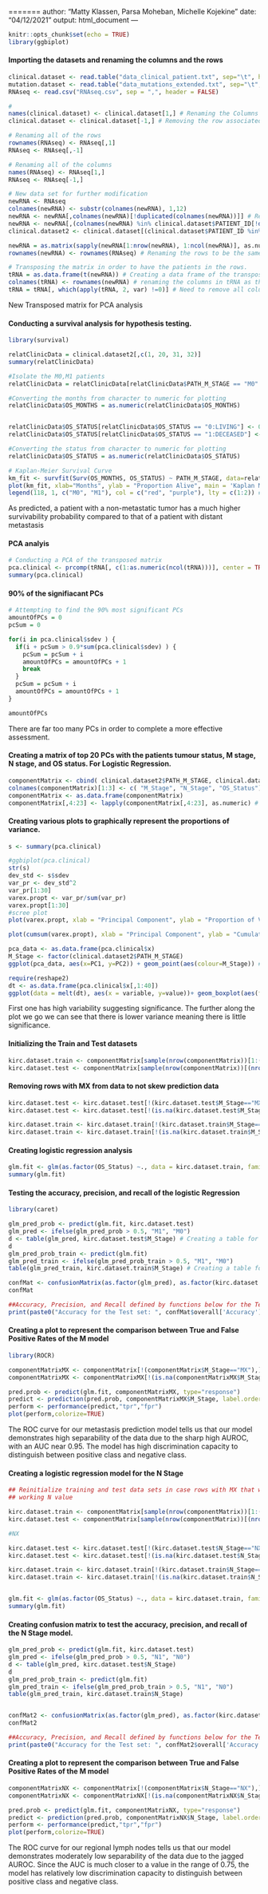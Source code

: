 =======
author: "Matty Klassen, Parsa Moheban, Michelle Kojekine"
date: "04/12/2021"
output: html_document
---

```r
knitr::opts_chunk$set(echo = TRUE)
library(ggbiplot)
```

#### Importing the datasets and renaming the columns and the rows 
```r
clinical.dataset <- read.table("data_clinical_patient.txt", sep="\t", header = FALSE) # Initializing the datasets 
mutation.dataset <- read.table("data_mutations_extended.txt", sep="\t", header = FALSE)
RNAseq <- read.csv("RNAseq.csv", sep = ",", header = FALSE)

# 
names(clinical.dataset) <- clinical.dataset[1,] # Renaming the Columns
clinical.dataset <- clinical.dataset[-1,] # Removing the row associated with the column names  

# Renaming all of the rows
rownames(RNAseq) <- RNAseq[,1]
RNAseq <- RNAseq[,-1]

# Renaming all of the columns
names(RNAseq) <- RNAseq[1,]
RNAseq <- RNAseq[-1,]

# New data set for further modification
newRNA <- RNAseq
colnames(newRNA) <- substr(colnames(newRNA), 1,12)
newRNA <- newRNA[,colnames(newRNA)[!duplicated(colnames(newRNA))]] # Removing all duplicate patients from the new RNA file. 
newRNA <- newRNA[,(colnames(newRNA) %in% clinical.dataset$PATIENT_ID[!duplicated(clinical.dataset$PATIENT_ID)])] # Created a new RNA sequence matrix with no duplicates from the clinical dataset
clinical.dataset2 <- clinical.dataset[(clinical.dataset$PATIENT_ID %in%  colnames(newRNA)),] # Created a new data set that has the same patients as the new RNA set

newRNA = as.matrix(sapply(newRNA[1:nrow(newRNA), 1:ncol(newRNA)], as.numeric)) # Makig the data set a matrix 
rownames(newRNA) <- rownames(RNAseq) # Renaming the rows to be the same as the initial data set 

# Transposing the matrix in order to have the patients in the rows.
tRNA = as.data.frame(t(newRNA)) # Creating a data frame of the transposed matrix 
colnames(tRNA) <- rownames(newRNA) # renaming the columns in tRNA as the rows from the initial data frame RNAseq
tRNA = tRNA[, which(apply(tRNA, 2, var) !=0)] # Need to remove all columns with a variance of 0
```
New Transposed matrix for PCA analysis 

#### Conducting a survival analysis for hypothesis testing.
```r
library(survival)

relatClinicData = clinical.dataset2[,c(1, 20, 31, 32)]
summary(relatClinicData)

#Isolate the M0,M1 patients 
relatClinicData = relatClinicData[relatClinicData$PATH_M_STAGE == "M0"|relatClinicData$PATH_M_STAGE =="M1",]

#Converting the months from character to numeric for plotting
relatClinicData$OS_MONTHS = as.numeric(relatClinicData$OS_MONTHS) 


relatClinicData$OS_STATUS[relatClinicData$OS_STATUS == "0:LIVING"] <- 0
relatClinicData$OS_STATUS[relatClinicData$OS_STATUS == "1:DECEASED"] <- 1

#Converting the status from character to numeric for plotting
relatClinicData$OS_STATUS = as.numeric(relatClinicData$OS_STATUS)

# Kaplan-Meier Survival Curve
km_fit <- survfit(Surv(OS_MONTHS, OS_STATUS) ~ PATH_M_STAGE, data=relatClinicData) # statistical data 
plot(km_fit, xlab="Months", ylab = "Proportion Alive", main = 'Kaplan Meyer Plot', col = c("red", "purple"), lty = c(1:2)) #plot of surviving rate against M stage
legend(118, 1, c("M0", "M1"), col = c("red", "purple"), lty = c(1:2)) #the legend of the graph 

```
As predicted, a patient with a non-metastatic tumor has a much higher survivability probability compared to that of a patient with distant metastasis 


#### PCA analyis 
```r
# Conducting a PCA of the transposed matrix 
pca.clinical <- prcomp(tRNA[, c(1:as.numeric(ncol(tRNA)))], center = TRUE, scale = TRUE)
summary(pca.clinical)
```

#### 90% of the signifiacant PCs
```r
# Attempting to find the 90% most significant PCs 
amountOfPCs = 0
pcSum = 0

for(i in pca.clinical$sdev ) {
  if(i + pcSum > 0.9*sum(pca.clinical$sdev) ) {
    pcSum = pcSum + i
    amountOfPCs = amountOfPCs + 1
    break
  }
  pcSum = pcSum + i
  amountOfPCs = amountOfPCs + 1
}

amountOfPCs
```
There are far too many PCs in order to complete a more effective assessment.

#### Creating a matrix of top 20 PCs with the patients tumour status, M stage, N stage, and OS status. For Logistic Regression.
```r
componentMatrix <- cbind( clinical.dataset2$PATH_M_STAGE, clinical.dataset2$PATH_N_STAGE, clinical.dataset2$OS_STATUS, pca.clinical$x[,1:20]) 
colnames(componentMatrix)[1:3] <- c( "M_Stage", "N_Stage", "OS_Status")
componentMatrix <- as.data.frame(componentMatrix)
componentMatrix[,4:23] <- lapply(componentMatrix[,4:23], as.numeric) # Converting the matrix values of the PCs to be numeric 
```

#### Creating various plots to graphically represent the proportions of variance. 
```r
s <- summary(pca.clinical)

#ggbiplot(pca.clinical)
str(s)
dev_std <- s$sdev
var_pr <- dev_std^2
var_pr[1:30]
varex.propt <- var_pr/sum(var_pr)
varex.propt[1:30]
#scree plot
plot(varex.propt, xlab = "Principal Component", ylab = "Proportion of Variance Explained", type = "b") #scree plot

plot(cumsum(varex.propt), xlab = "Principal Component", ylab = "Cumulative Proportion of Variance Explained", type = "b") #cumulative scree plot

pca_data <- as.data.frame(pca.clinical$x)
M_Stage <- factor(clinical.dataset2$PATH_M_STAGE)
ggplot(pca_data, aes(x=PC1, y=PC2)) + geom_point(aes(colour=M_Stage)) # Scatter Plot 

require(reshape2)
dt <- as.data.frame(pca.clinical$x[,1:40])
ggplot(data = melt(dt), aes(x = variable, y=value))+ geom_boxplot(aes(fill=variable), xlab = "PCs") # Boxplot Comparison 

```
First one has high variability suggesting significance. The further along the plot we go we can see that there is lower variance meaning there is little significance.

#### Initializing the Train and Test datasets
```r
kirc.dataset.train <- componentMatrix[sample(nrow(componentMatrix))[1:(nrow(componentMatrix)/2)],]
kirc.dataset.test <- componentMatrix[sample(nrow(componentMatrix))[(nrow(componentMatrix)/2):(nrow(componentMatrix))],]

```

#### Removing rows with MX from data to not skew prediction data
```r
kirc.dataset.test <- kirc.dataset.test[!(kirc.dataset.test$M_Stage=="MX"),]
kirc.dataset.test <- kirc.dataset.test[!(is.na(kirc.dataset.test$M_Stage) | kirc.dataset.test$M_Stage==""), ]

kirc.dataset.train <- kirc.dataset.train[!(kirc.dataset.train$M_Stage=="MX"),]
kirc.dataset.train <- kirc.dataset.train[!(is.na(kirc.dataset.train$M_Stage) | kirc.dataset.train$M_Stage==""), ]
```

#### Creating logistic regression analysis
```r
glm.fit <- glm(as.factor(OS_Status) ~., data = kirc.dataset.train, family = binomial)
summary(glm.fit)
```

#### Testing the accuracy, precision, and recall of the logistic Regression 
```r
library(caret)

glm_pred_prob <- predict(glm.fit, kirc.dataset.test)
glm_pred <- ifelse(glm_pred_prob > 0.5, "M1", "M0")
d <- table(glm_pred, kirc.dataset.test$M_Stage) # Creating a table for the testing model
d
glm_pred_prob_train <- predict(glm.fit)
glm_pred_train <- ifelse(glm_pred_prob_train > 0.5, "M1", "M0")
table(glm_pred_train, kirc.dataset.train$M_Stage) # Creating a table for the training model

confMat <- confusionMatrix(as.factor(glm_pred), as.factor(kirc.dataset.test$M_Stage), positive = "M1") # Creating a confusion matrix to test regression.
confMat

##Accuracy, Precision, and Recall defined by functions below for the Test set
print(paste0("Accuracy for the Test set: ", confMat$overall['Accuracy']))

```

#### Creating a plot to represent the comparison between True and False Positive Rates of the M model 
```r
library(ROCR)

componentMatrixMX <- componentMatrix[!(componentMatrix$M_Stage=="MX"),]
componentMatrixMX <- componentMatrixMX[!(is.na(componentMatrixMX$M_Stage) | componentMatrixMX$M_Stage==""), ]

pred.prob <- predict(glm.fit, componentMatrixMX, type="response")
predict <- prediction(pred.prob, componentMatrixMX$M_Stage, label.ordering=c("M0","M1"))
perform <- performance(predict,"tpr","fpr")
plot(perform,colorize=TRUE)

```

The ROC curve for our metastasis prediction model tells us that our model demonstrates high separability of the data due to the sharp high AUROC, with an AUC near 0.95. The model has high discrimination capacity to distinguish between positive class and negative class.


#### Creating a logistic regression model for the N Stage 
```r
## Reinitialize training and test data sets in case rows with MX that were deleted included a 
## working N value

kirc.dataset.train <- componentMatrix[sample(nrow(componentMatrix))[1:(nrow(componentMatrix)/2)],]
kirc.dataset.test <- componentMatrix[sample(nrow(componentMatrix))[(nrow(componentMatrix)/2):(nrow(componentMatrix))],]

#NX

kirc.dataset.test <- kirc.dataset.test[!(kirc.dataset.test$N_Stage=="NX"),]
kirc.dataset.test <- kirc.dataset.test[!(is.na(kirc.dataset.test$N_Stage) | kirc.dataset.test$N_Stage==""), ]

kirc.dataset.train <- kirc.dataset.train[!(kirc.dataset.train$N_Stage=="NX"),]
kirc.dataset.train <- kirc.dataset.train[!(is.na(kirc.dataset.train$N_Stage) | kirc.dataset.train$N_Stage==""), ]


glm.fit <- glm(as.factor(OS_Status) ~., data = kirc.dataset.train, family = binomial)
summary(glm.fit)
```

#### Creating confusion matrix to test the accuracy, precision, and recall of the N Stage model. 
```r
glm_pred_prob <- predict(glm.fit, kirc.dataset.test)
glm_pred <- ifelse(glm_pred_prob > 0.5, "N1", "N0")
d <- table(glm_pred, kirc.dataset.test$N_Stage)
d
glm_pred_prob_train <- predict(glm.fit)
glm_pred_train <- ifelse(glm_pred_prob_train > 0.5, "N1", "N0")
table(glm_pred_train, kirc.dataset.train$N_Stage)


confMat2 <- confusionMatrix(as.factor(glm_pred), as.factor(kirc.dataset.test$N_Stage), positive = "N1")
confMat2

##Accuracy, Precision, and Recall defined by functions below for the Test set
print(paste0("Accuracy for the Test set: ", confMat2$overall['Accuracy']))
```

#### Creating a plot to represent the comparison between True and False Positive Rates of the M model 
```r

componentMatrixNX <- componentMatrix[!(componentMatrix$N_Stage=="NX"),]
componentMatrixNX <- componentMatrixNX[!(is.na(componentMatrixNX$N_Stage) | componentMatrixNX$N_Stage==""), ]

pred.prob <- predict(glm.fit, componentMatrixNX, type="response")
predict <- prediction(pred.prob, componentMatrixNX$N_Stage, label.ordering=c("N0","N1"))
perform <- performance(predict,"tpr","fpr")
plot(perform,colorize=TRUE)

```

The ROC curve for our regional lymph nodes tells us that our model demonstrates moderately low separability of the data due to the jagged AUROC. Since the AUC is much closer to a value in the range of 0.75, the model has relatively low discrimination capacity to distinguish between positive class and negative class.




